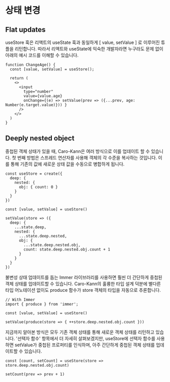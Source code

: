 # 상태 변경

## Flat updates

useStore 훅은 리액트의 useState 훅과 동일하게 [ value, setValue ] 로 이루어진 튜플을 리턴합니다. 따라서 리액트와 useState에 익숙한 개발자라면 누구라도 문제 없이 아래의 예시 코드를 이해할 수 있습니다.

```tsx
function ChangeAge() {
  const [value, setValue] = useStore();
  
  return (
    <>
      <input 
        type="number" 
        value={value.age} 
        onChange={(e) => setValue(prev => ({...prev, age: Number(e.target.value)})) } 
      />
    </>
  )
}
```

## Deeply nested object

중첩된 객체 상태가 있을 때, Caro-Kann은 여러 방식으로 이를 업데이트 할 수 있습니다. 첫 번째 방법은 스프레드 연산자를 사용해 객체의 각 수준을 복사하는 것입니다. 이를 통해 기존의 값에 새로운 상태 값을 수동으로 병합하게 됩니다.

```tsx
const useStore = create({
  deep: {
    nested: {
      obj: { count: 0 }
    }
  }
})
 
const [value, setValue] = useStore()

setValue(store => ({
  deep: {
    ...state.deep,
    nested: {
      ...state.deep.nested,
      obj: {
        ...state.deep.nested.obj,
        count: state.deep.nested.obj.count + 1
      }
    }
  }
})
```

불변성 상태 업데이트를 돕는 Immer 라이브러리를 사용하면 훨씬 더 간단하게 중첩된 객체 상태를 업데이트할 수 있습니다. Caro-Kann의 훌륭한 타입 설계 덕분에 별다른 타입 어노테이션 없이도 produce 함수가 store 객체의 타입을 자동으로 추론합니다.

```tsx
// With Immer
import { produce } from 'immer';
 
const [value, setValue] = useStore()
 
setValue(produce(store => { ++store.deep.nested.obj.count }))
```

지금까지 알아본 방식은 모두 기존 객체 상태를 통해 새로운 객체 상태를 리턴하고 있습니다. '선택자 함수' 항목에서 더 자세히 살펴보겠지만, useStore에 선택자 함수를 사용하면 setValue가 중첩된 프로퍼티를 인식하며, 아주 간단하게 중첩된 객체 상태를 업데이트할 수 있습니다.

```tsx
const [count, setCount] = useStore(store => store.deep.nested.obj.count)
 
setCount(prev => prev + 1)
```
